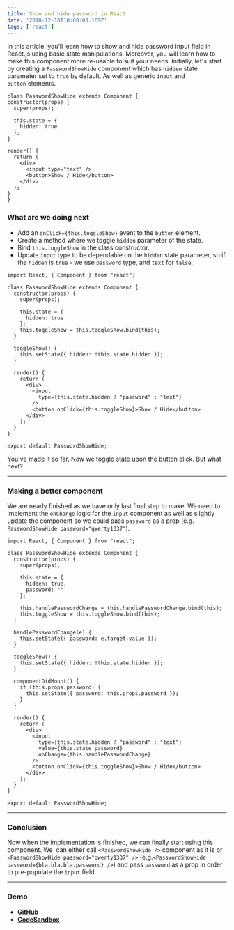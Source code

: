 ```yaml
---
title: Show and hide password in React
date: '2018-12-18T18:00:00.169Z'
tags: ['react']
---
```


In this article, you’ll learn how to show and hide password input field in React.js using basic state manipulations. Moreover, you will learn how to make this component more re-usable to suit your needs. Initially, let's start by creating a `PasswordShowHide` component which has `hidden` state parameter set to `true` by default. As well as generic `input` and `button` elements.

```
class PasswordShowHide extends Component {
constructor(props) {
  super(props);

  this.state = {
    hidden: true
  };
}

render() {
  return (
    <div>
      <input type="text" />
      <button>Show / Hide</button>
    </div>
  );
}
}
```

### What are we doing next

- Add an `onClick={this.toggleShow}` event to the `button` element.
- Create a method where we toggle `hidden` parameter of the state.
- Bind `this.toggleShow` in the class constructor.
- Update `input` type to be dependable on the `hidden` state parameter, so if the `hidden` is `true` - we use `password` type, and `text` for `false`.

```
import React, { Component } from "react";

class PasswordShowHide extends Component {
  constructor(props) {
    super(props);

    this.state = {
      hidden: true
    };
    this.toggleShow = this.toggleShow.bind(this);
  }

  toggleShow() {
    this.setState({ hidden: !this.state.hidden });
  }

  render() {
    return (
      <div>
        <input
          type={this.state.hidden ? "password" : "text"}
        />
        <button onClick={this.toggleShow}>Show / Hide</button>
      </div>
    );
  }
}

export default PasswordShowHide;
```

You've made it so far. Now we toggle state upon the button click. But what next?

---

### Making a better component

We are nearly finished as we have only last final step to make. We need to implement the `onChange` logic for the `input` component as well as slightly update the component so we could pass `password` as a prop (e.g. `PasswordShowHide password="qwerty1337"`).

```
import React, { Component } from "react";

class PasswordShowHide extends Component {
  constructor(props) {
    super(props);

    this.state = {
      hidden: true,
      password: ""
    };

    this.handlePasswordChange = this.handlePasswordChange.bind(this);
    this.toggleShow = this.toggleShow.bind(this);
  }

  handlePasswordChange(e) {
    this.setState({ password: e.target.value });
  }

  toggleShow() {
    this.setState({ hidden: !this.state.hidden });
  }

  componentDidMount() {
    if (this.props.password) {
      this.setState({ password: this.props.password });
    }
  }

  render() {
    return (
      <div>
        <input
          type={this.state.hidden ? "password" : "text"}
          value={this.state.password}
          onChange={this.handlePasswordChange}
        />
        <button onClick={this.toggleShow}>Show / Hide</button>
      </div>
    );
  }
}

export default PasswordShowHide;
```

---

### Conclusion

Now when the implementation is finished, we can finally start using this component. We  can either call `<PasswordShowHide />` component as it is or `<PasswordShowHide password="qwerty1337" />` (e.g.`<PasswordShowHide password={bla.bla.bla.password} />`) and pass `password` as a prop in order to pre-populate the `input` field.

---

### Demo

- **[GitHub](https://github.com/edvins-io/snippets/blob/master/react/PasswordShowHide.md)**
- [**CodeSandbox**](https://codesandbox.io/s/zk11w6v21p)
